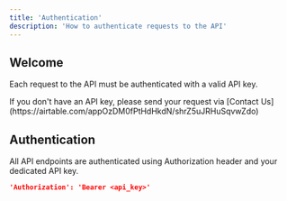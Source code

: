 ```yaml
---
title: 'Authentication'
description: 'How to authenticate requests to the API'
---
```


## Welcome

Each request to the API must be authenticated with a valid API key.

<Note>
  If you don't have an API key, please send your request via [Contact Us](https://airtable.com/appOzDM0fPtHdHkdN/shrZ5uJRHuSqvwZdo)
</Note>

## Authentication

All API endpoints are authenticated using Authorization header and your dedicated API key. 

```json
'Authorization': 'Bearer <api_key>'
```
